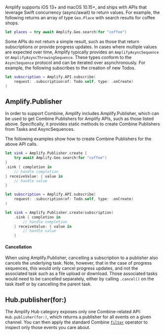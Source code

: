 Amplify supports iOS 13+ and macOS 10.15+, and ships with APIs that leverage Swift concurrency (async/await) to return values. For example, the following returns an array of type `Geo.Place` with search results for coffee shops.

```swift
let places = try await Amplify.Geo.search(for "coffee")
```

Some APIs do not return a simple result, such as those that return subscriptions or provide progress updates. In cases where multiple values are expected over time, Amplify typically provides an `AmplifyAsyncSequence` or `AmplifyAsyncThrowingSequence`. These types conform to the `AsyncSequence` protocol and can be iterated over asynchronously. For example, the following subscribes to the creation of new Todos.

```swift
let subscription = Amplify.API.subscribe(
    request: .subscription(of: Todo.self, type: .onCreate)
)
```

## Amplify.Publisher

In order to support Combine, Amplify includes Amplify.Publisher, which can be used to get Combine Publishers for Amplify APIs, such as those listed above. Specifically, it provides static methods to create Combine Publishers from Tasks and AsyncSequences.

The following examples show how to create Combine Publishers for the above API calls.

```swift
let sink = Amplify.Publisher.create {
    try await Amplify.Geo.search(for "coffee")
}
.sink { completion in
    // handle completion
} receiveValue: { value in
    // handle value
}
```

```swift
let subscription = Amplify.API.subscribe(
    request: .subscription(of: Todo.self, type: .onCreate)
)

let sink = Amplify.Publisher.create(subscription)
    .sink { completion in
        // handle completion
    } receiveValue: { value in
        // handle value
    }
```


#### Cancellation

When using Amplify.Publisher, cancelling a subscription to a publisher also cancels the underlying task. Note, however, that in the case of progress sequences, this would only cancel progress updates, and not the associated task such as a file upload or download. Those associated tasks would need to be cancelled separately, either by calling `.cancel()` on the task itself or by cancelling the parent task.

## Hub.publisher(for:)

The Amplify Hub category exposes only one Combine-related API: `Hub.publisher(for:)`, which returns a publisher for all events on a given channel. You can then apply the standard Combine [`filter`](https://developer.apple.com/documentation/combine/anypublisher/filter(_:)) operator to inspect only those events you care about.
